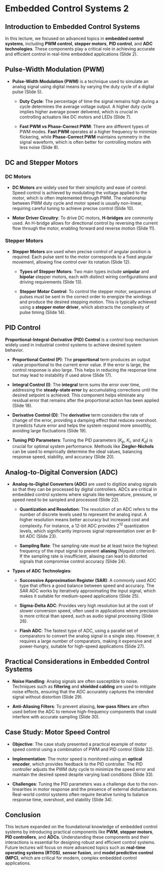 <!-- lecture7_embedded_control2.qmd -->

# Embedded Control Systems 2

## Introduction to Embedded Control Systems

In this lecture, we focused on advanced topics in **embedded control systems**, including **PWM control**, **stepper motors**, **PID control**, and **ADC technologies**. These components play a critical role in achieving accurate and efficient control in real-time embedded applications (Slide 2).

## Pulse-Width Modulation (PWM)

- **Pulse-Width Modulation (PWM)** is a technique used to simulate an analog signal using digital means by varying the duty cycle of a digital pulse (Slide 5).

  - **Duty Cycle**: The percentage of time the signal remains high during a cycle determines the average voltage output. A higher duty cycle implies higher average power delivered, which is crucial in controlling actuators like DC motors and LEDs (Slide 7).

  - **Fast PWM vs Phase-Correct PWM**: There are different types of PWM modes. **Fast PWM** operates at a higher frequency to minimize flickering, while **Phase-Correct PWM** maintains symmetry in the signal waveform, which is often better for controlling motors with less noise (Slide 8).

## DC and Stepper Motors

### DC Motors

- **DC Motors** are widely used for their simplicity and ease of control. Speed control is achieved by modulating the voltage applied to the motor, which is often implemented through PWM. The relationship between PWM duty cycle and motor speed is usually non-linear, requiring careful tuning to achieve precise control (Slide 10).

- **Motor Driver Circuitry**: To drive DC motors, **H-bridges** are commonly used. An H-bridge allows for directional control by reversing the current flow through the motor, enabling forward and reverse motion (Slide 11).

### Stepper Motors

- **Stepper Motors** are used when precise control of angular position is required. Each pulse sent to the motor corresponds to a fixed angular movement, allowing fine control over its rotation (Slide 12).

  - **Types of Stepper Motors**: Two main types include **unipolar** and **bipolar** stepper motors, each with distinct wiring configurations and driving requirements (Slide 13).

  - **Stepper Motor Control**: To control the stepper motor, sequences of pulses must be sent in the correct order to energize the windings and produce the desired stepping motion. This is typically achieved using a **stepper motor driver**, which abstracts the complexity of pulse timing (Slide 14).

## PID Control

**Proportional-Integral-Derivative (PID) Control** is a control loop mechanism widely used in industrial control systems to achieve desired system behavior.

- **Proportional Control (P)**: The **proportional** term produces an output value proportional to the current error value. If the error is large, the control response is also large. This helps in reducing the response time but may lead to instability if used alone (Slide 17).

- **Integral Control (I)**: The **integral** term sums the error over time, addressing the **steady-state error** by accumulating corrections until the desired setpoint is achieved. This component helps eliminate any residual error that remains after the proportional action has been applied (Slide 18).

- **Derivative Control (D)**: The **derivative** term considers the rate of change of the error, providing a damping effect that reduces overshoot. It predicts future error and helps the system respond more smoothly, avoiding large fluctuations (Slide 19).

- **Tuning PID Parameters**: Tuning the PID parameters ($K_p$, $K_i$, and $K_d$) is crucial for optimal system performance. Methods like **Ziegler-Nichols** can be used to empirically determine the ideal values, balancing response speed, stability, and accuracy (Slide 20).

## Analog-to-Digital Conversion (ADC)

- **Analog-to-Digital Converters (ADC)** are used to digitize analog signals so that they can be processed by digital controllers. ADCs are critical in embedded control systems where signals like temperature, pressure, or speed need to be sampled and processed (Slide 22).

  - **Quantization and Resolution**: The resolution of an ADC refers to the number of discrete levels used to represent the analog input. A higher resolution means better accuracy but increased cost and complexity. For instance, a 12-bit ADC provides $2^{12}$ quantization levels, which significantly improves signal representation over an 8-bit ADC (Slide 23).

  - **Sampling Rate**: The sampling rate must be at least twice the highest frequency of the input signal to prevent **aliasing** (Nyquist criterion). If the sampling rate is insufficient, aliasing can lead to distorted signals that compromise control accuracy (Slide 24).

- **Types of ADC Technologies**:

  - **Successive Approximation Register (SAR)**: A commonly used ADC type that offers a good balance between speed and accuracy. The SAR ADC works by iteratively approximating the input signal, which makes it suitable for medium-speed applications (Slide 25).

  - **Sigma-Delta ADC**: Provides very high resolution but at the cost of slower conversion speed, often used in applications where precision is more critical than speed, such as audio signal processing (Slide 26).

  - **Flash ADC**: The fastest type of ADC, using a parallel set of comparators to convert the analog signal in a single step. However, it requires a large number of comparators, making it expensive and power-hungry, suitable for high-speed applications (Slide 27).

## Practical Considerations in Embedded Control Systems

- **Noise Handling**: Analog signals are often susceptible to noise. Techniques such as **filtering** and **shielded cabling** are used to mitigate noise effects, ensuring that the ADC accurately captures the intended signal without distortion (Slide 29).

- **Anti-Aliasing Filters**: To prevent aliasing, **low-pass filters** are often used before the ADC to remove high-frequency components that could interfere with accurate sampling (Slide 30).

## Case Study: Motor Speed Control

- **Objective**: The case study presented a practical example of motor speed control using a combination of PWM and PID control (Slide 32).

- **Implementation**: The motor speed is monitored using an **optical encoder**, which provides feedback to the PID controller. The PID controller adjusts the PWM duty cycle to minimize the speed error and maintain the desired speed despite varying load conditions (Slide 33).

- **Challenges**: Tuning the PID parameters was a challenge due to the non-linearities in motor response and the presence of external disturbances. Real-world control systems often require iterative tuning to balance response time, overshoot, and stability (Slide 34).

## Conclusion

This lecture expanded on the foundational knowledge of embedded control systems by introducing practical components like **PWM**, **stepper motors**, **PID controllers**, and **ADCs**. Understanding these components and their interactions is essential for designing robust and efficient control systems. Future lectures will focus on more advanced topics such as **real-time operating systems (RTOS)**, **sensor fusion**, and **model predictive control (MPC)**, which are critical for modern, complex embedded control applications.

